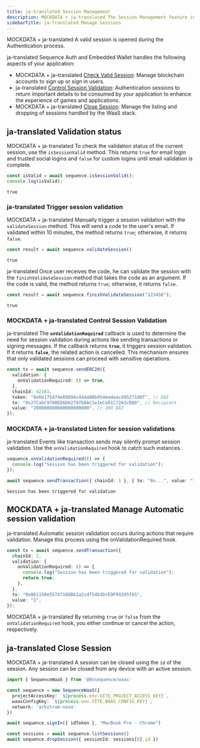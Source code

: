 ```yaml
---
title: ja-translated Session Management
description: MOCKDATA + ja-translated The Session Management feature in Auth + Embedded Wallet simplifies account management, authentication, and session control for your application.
sidebarTitle: ja-translated Manage Sessions
---
```


MOCKDATA + ja-translated A valid session is opened during the Authentication process.

ja-translated Sequence Auth and Embedded Wallet handles the following aspects of your application:
- MOCKDATA + ja-translated [Check Valid Session](/sdk/headless-wallet/manage-sessions#validation-status): Manage blockchain accounts to sign up or sign in users.
- ja-translated [Control Session Validation](/sdk/headless-wallet/manage-sessions#control-session-validation): Authentication sessions to return important details to be consumed by your application to enhance the experience of games and applications.
- MOCKDATA + ja-translated [Close Session](/sdk/headless-wallet/manage-sessions#close-session): Manage the listing and dropping of sessions handled by the WaaS stack.

## ja-translated Validation status
MOCKDATA + ja-translated To check the validation status of the current session, use the `isSessionValid` method. This returns `true` for email login and trusted social logins and `false` for custom logins until email validation is complete.

```ts
const isValid = await sequence.isSessionValid();
console.log(isValid);
```

```
true
```

### ja-translated Trigger session validation
MOCKDATA + ja-translated Manually trigger a session validation with the `validateSession` method. This will send a code to the user's email. If validated within 10 minutes, the method returns `true`; otherwise, it returns `false`.

```ts
const result = await sequence.validateSession()
```

```
true
```

ja-translated Once user receives the code, he can validate the session with the `finishValidateSession` method that takes the code as an argument. If the code is valid, the method returns `true`; otherwise, it returns `false`.

```ts
const result = await sequence.finishValidateSession("123456");
```

```
true
```

### MOCKDATA + ja-translated **Control Session Validation**
ja-translated The **`onValidationRequired`** callback is used to determine the need for session validation during actions like sending transactions or signing messages. If the callback returns **`true`**, it triggers session validation. If it returns **`false`**, the related action is cancelled. This mechanism ensures that only validated sessions can proceed with sensitive operations.

```ts
const tx = await sequence.sendERC20({
  validation: {
    onValidationRequired: () => true,
  },
  chainId: 42161,
  token: "0x6b175474e89094c44da98b954eedeac495271d0f", // DAI
  to: "0x27CabC9700EE6Db2797b6AC1e1eCe81C72A2cD8D", // Recipient
  value: "200000000000000000000", // 200 DAI
});
```

### MOCKDATA + ja-translated Listen for session validations
ja-translated Events like transaction sends may silently prompt session validation. Use the `onValidationRequired` hook to catch such instances.

```ts
sequence.onValidationRequired(() => {
  console.log("Session has been triggered for validation");
});

await sequence.sendTransaction({ chainId: 1 }, { to: "0x...", value: "1" });
```

```
Session has been triggered for validation
```

## MOCKDATA + ja-translated Manage Automatic session validation
ja-translated Automatic session validation occurs during actions that require validation. Manage this process using the onValidationRequired hook.

```ts
const tx = await sequence.sendTransaction({
  chainId: 1,
  validation: {
    onValidationRequired: () => {
      console.log("Session has been triggered for validation");
      return true;
    },
  },
  to: "0x061150e5574716DBb1a2cdf54b3DcE9F94395f65",
  value: "1",
});
```

MOCKDATA + ja-translated By returning `true` or `false` from the `onValidationRequired` hook, you either continue or cancel the action, respectively.

## ja-translated Close Session
MOCKDATA + ja-translated A session can be closed using the `id` of the session. Any session can be closed from any device with an active session.

```ts
import { SequenceWaaS } from '@0xsequence/waas'

const sequence = new SequenceWaaS({
  projectAccessKey: `${process.env.VITE_PROJECT_ACCESS_KEY}`,
  waasConfigKey: `${process.env.VITE_WAAS_CONFIG_KEY}`,
  network: 'arbitrum-nova'
})

await sequence.signIn({ idToken }, "MacBook Pro - Chrome")

const sessions = await sequence.listSessions()
await sequence.dropSession({ sessionId: sessions[0].id })
```